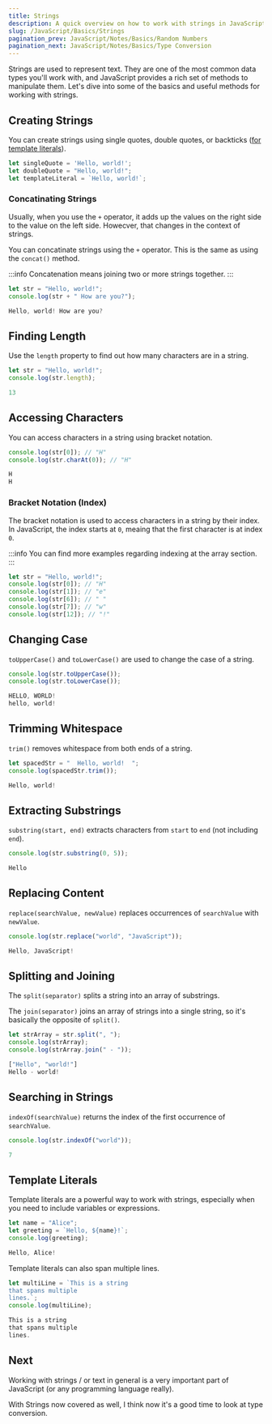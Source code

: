 ```yaml
---
title: Strings
description: A quick overview on how to work with strings in JavaScript.
slug: /JavaScript/Basics/Strings
pagination_prev: JavaScript/Notes/Basics/Random Numbers
pagination_next: JavaScript/Notes/Basics/Type Conversion
---
```


Strings are used to represent text.
They are one of the most common data types you'll work with, and JavaScript provides a rich set of methods to manipulate them.
Let's dive into some of the basics and useful methods for working with strings.

## Creating Strings

You can create strings using single quotes, double quotes, or backticks ([for template literals](#template-literals)).

```js
let singleQuote = 'Hello, world!';
let doubleQuote = "Hello, world!";
let templateLiteral = `Hello, world!`;
```

### Concatinating Strings

Usually, when you use the `+` operator, it adds up the values on the right side to the value on the left side.
Howecver, that changes in the context of strings.

You can concatinate strings using the `+` operator.
This is the same as using the `concat()` method.

:::info
Concatenation means joining two or more strings together.
:::

```js title="Strings.js"
let str = "Hello, world!";
console.log(str + " How are you?");
```

```js title="Result"
Hello, world! How are you?
```

## Finding Length

Use the `length` property to find out how many characters are in a string.

```js title="Strings.js"
let str = "Hello, world!";
console.log(str.length);
```

```js title="Result"
13
```

## Accessing Characters

You can access characters in a string using bracket notation.

```js title="Strings.js"
console.log(str[0]); // "H"
console.log(str.charAt(0)); // "H"
```

```js title="Result"
H
H
```

### Bracket Notation (Index)

The bracket notation is used to access characters in a string by their index.
In JavaScript, the index starts at `0`, meaing that the first character is at index `0`.

:::info
You can find more examples regarding indexing at the array section.
:::

```js title="Strings.js"
let str = "Hello, world!";
console.log(str[0]); // "H"
console.log(str[1]); // "e"
console.log(str[6]); // " "
console.log(str[7]); // "w"
console.log(str[12]); // "!"
```

## Changing Case

`toUpperCase()` and `toLowerCase()` are used to change the case of a string.

```js title="Strings.js"
console.log(str.toUpperCase());
console.log(str.toLowerCase());
```

```js title="Result"
HELLO, WORLD!
hello, world!
```

## Trimming Whitespace

`trim()` removes whitespace from both ends of a string.

```js title="Strings.js"
let spacedStr = "  Hello, world!  ";
console.log(spacedStr.trim());
```

```js title="Result"
Hello, world!
```

## Extracting Substrings

`substring(start, end)` extracts characters from `start` to `end` (not including `end`).

```js title="Strings.js"
console.log(str.substring(0, 5));
```

```js title="Result"
Hello
```

## Replacing Content

`replace(searchValue, newValue)` replaces occurrences of `searchValue` with `newValue`.

```js title="Strings.js"
console.log(str.replace("world", "JavaScript"));
```

```js title="Result"
Hello, JavaScript!
```

## Splitting and Joining

The `split(separator)` splits a string into an array of substrings.

The `join(separator)` joins an array of strings into a single string, so it's basically the opposite of `split()`.

```js title="Strings.js"
let strArray = str.split(", ");
console.log(strArray);
console.log(strArray.join(" - "));
```

```js title="Result"
["Hello", "world!"]
Hello - world!
```

## Searching in Strings

`indexOf(searchValue)` returns the index of the first occurrence of `searchValue`.

```js title="Strings.js"
console.log(str.indexOf("world"));
```

```js title="Result"
7
```

## Template Literals

Template literals are a powerful way to work with strings, especially when you need to include variables or expressions.

```js title="Strings.js"
let name = "Alice";
let greeting = `Hello, ${name}!`;
console.log(greeting);
```

```js title="Result"
Hello, Alice!
```

Template literals can also span multiple lines.

```js title="Strings.js"
let multiLine = `This is a string
that spans multiple
lines.`;
console.log(multiLine);
```

```js title="Result"
This is a string
that spans multiple
lines.
```

## Next

Working with strings / or text in general is a very important part of JavaScript (or any programming language really).

With Strings now covered as well, I think now it's a good time to look at type conversion.
